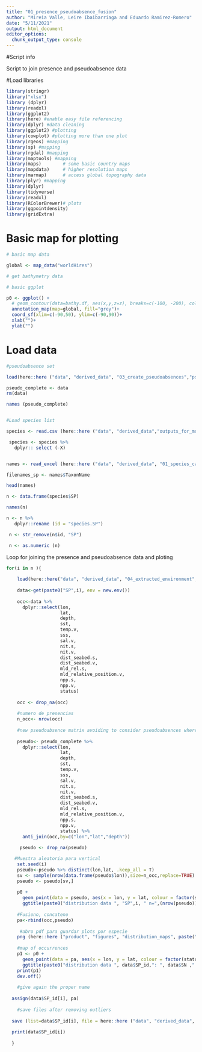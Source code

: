 ```yaml
---
title: "01_presence_pseudoabsence_fusion"
author: "Mireia Valle, Leire Ibaibarriaga and Eduardo Ramirez-Romero"
date: "5/11/2021"
output: html_document
editor_options: 
  chunk_output_type: console
---
```


#Script info

Script to join presence and pseudoabsence data

#Load libraries
```r
library(stringr)
library("xlsx")
library (dplyr)
library(readxl)
library(ggplot2)
library(here) #enable easy file referencing 
library(dplyr) #data cleaning
library(ggplot2) #plotting
library(cowplot) #plotting more than one plot
library(rgeos) #mapping
library(sp) #mapping
library(rgdal) #mapping
library(maptools) #mapping
library(maps)        # some basic country maps
library(mapdata)     # higher resolution maps
library(marmap)      # access global topography data
library(plyr) #mapping
library(dplyr)
library(tidyverse)
library(readxl)
library(RColorBrewer)# plots
library(ggpointdensity)
library(gridExtra)

```


# Basic map for plotting
```r
# basic map data

global <- map_data("worldHires")

# get bathymetry data

# basic ggplot

p0 <- ggplot() +
  # geom_contour(data=bathy.df, aes(x,y,z=z), breaks=c(-100, -200), col="grey")+
  annotation_map(map=global, fill="grey")+
  coord_sf(xlim=c(-90,50), ylim=c(-90,90))+
  xlab("")+
  ylab("")

```

# Load data
```r
#pseudoabsence set

load(here::here ("data", "derived_data", "03_create_pseudoabsences","pseudoabsences_environmental.RData"))

pseudo_complete <- data
rm(data)

names (pseudo_complete)


#Load species list

species <- read.csv (here::here ("data", "derived_data","outputs_for_modelling", "species_for_modelling.csv"),  sep = ",")

 species <- species %>%
   dplyr:: select (-X)


names <- read_excel (here::here ("data", "derived_data", "01_species_catches", "fish_and_tuna_long_list_75_Atlantic.xlsx"))

filenames_sp <- names$TaxonName

head(names)

n <- data.frame(species$SP)

names(n)

n <- n %>%
   dplyr::rename (id = "species.SP")

 n <- str_remove(n$id, "SP")

 n <- as.numeric (n)
```

Loop for joining the presence and pseudoabsence data and ploting
```r
for(i in n ){
 
    load(here::here("data", "derived_data", "04_extracted_environment", "occurrences_environment", paste0("SP",i,".Rdata")))
    
    data<-get(paste0("SP",i), env = new.env())
 
    occ<-data %>%
      dplyr::select(lon,
                    lat,
                    depth,
                    sst,
                    temp.v,
                    sss,
                    sal.v,
                    nit.s,
                    nit.v,
                    dist_seabed.s,
                    dist_seabed.v,
                    mld_rel.s,
                    mld_relative_position.v,
                    npp.s,
                    npp.v,
                    status)
 
    occ <- drop_na(occ)
 
    #numero de presencias
    n_occ<- nrow(occ)
 
    #new pseudoabsence matrix avoiding to consider pseudoabsences where presence has been recorder
 
    pseudo<- pseudo_complete %>%
      dplyr::select(lon,
                    lat,
                    depth,
                    sst,
                    temp.v,
                    sss,
                    sal.v,
                    nit.s,
                    nit.v,
                    dist_seabed.s,
                    dist_seabed.v,
                    mld_rel.s,
                    mld_relative_position.v,
                    npp.s,
                    npp.v,
                    status) %>%
      anti_join(occ,by=c("lon","lat","depth"))
 
     pseudo <- drop_na(pseudo)

   #Muestra aleatoria para vertical
    set.seed(i)
    pseudo<-pseudo %>% distinct(lon,lat, .keep_all = T)
    sv <- sample(nrow(data.frame(pseudo$lon)),size=n_occ,replace=TRUE)
    pseudo <- pseudo[sv,]
 
    p0 +
      geom_point(data = pseudo, aes(x = lon, y = lat, colour = factor(status)), size = 1) +
      ggtitle(paste0("distribution data ", "SP",i, " n=",(nrow(pseudo))))
 
    #Fusiono, concateno
    pa<-rbind(occ,pseudo)
 
     #abro pdf para guardar plots por especie
    png (here::here ("product", "figures", "distribution_maps", paste("pa_map_",data$SP_id,filenames_sp[i],".png")))
 
    #map of occurrences
    p1 <- p0 +
      geom_point(data = pa, aes(x = lon, y = lat, colour = factor(status)), size = 1) +
      ggtitle(paste0("distribution data ", data$SP_id,": ", data$SN ," n_occ=",(nrow(pa)/2)))
    print(p1)
    dev.off()
 
    #give again the proper name
 
  assign(data$SP_id[i], pa)
 
    #save files after removing outliers
 
  save (list=data$SP_id[i], file = here::here ("data", "derived_data", "outputs_for_modelling", "pa_environment", paste0(data$SP_id[i], ".RData")))
 
  print(data$SP_id[i])
 
  }

```

